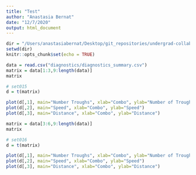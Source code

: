 ```yaml
---
title: "Test"
author: "Anastasia Bernat"
date: "12/7/2020"
output: html_document
---
```


```r
dir = "/Users/anastasiabernat/Desktop/git_repositories/undergrad-collabs/max_speed/"
setwd(dir)
knitr::opts_chunk$set(echo = TRUE)
```

```r
data = read.csv("diagnostics/diagnostics_summary.csv")
matrix = data[1:3,9:length(data)]
matrix
```

```r
# set015
d = t(matrix)

plot(d[,1], main="Number Troughs", xlab="Combo", ylab="Number of Troughs")
plot(d[,2], main="Speed", xlab="Combo", ylab="Speed")
plot(d[,3], main="Distance", xlab="Combo", ylab="Distance")
```

```r
matrix = data[3:6,9:length(data)]
matrix
```

```r
# set016
d = t(matrix)

plot(d[,1], main="Number Troughs", xlab="Combo", ylab="Number of Troughs")
plot(d[,2], main="Speed", xlab="Combo", ylab="Speed")
plot(d[,3], main="Distance", xlab="Combo", ylab="Distance")
```




